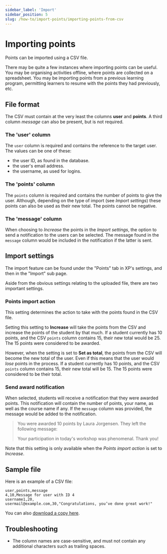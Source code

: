 ```yaml
---
sidebar_label: 'Import'
sidebar_position: 5
slug: /how-to/import-points/importing-points-from-csv
---
```


# Importing points


<RequiresXpPlus />

Points can be imported using a CSV file.

There may be quite a few instances where importing points can be useful. You may be organising activities offline, where points are collected on a spreadsheet. You may be importing points from a previous learning program, permitting learners to resume with the points they had previously, etc.

## File format

The CSV must contain at the very least the columns **user** and **points**. A third column _message_ can also be present, but is not required.

### The 'user' column

The `user` column is required and contains the reference to the target user. The values can be one of these:

- the user ID, as found in the database.
- the user's email address.
- the username, as used for logins.

### The 'points' column

The `points` column is required and contains the number of points to give the user. Although, depending on the type of import (see _Import settings_) these points can also be used as their new total. The points cannot be negative.

### The 'message' column

When choosing to _Increase_ the points in the _Import settings_, the option to send a notification to the users can be selected. The message found in the `message` column would be included in the notification if the latter is sent.

## Import settings

The import feature can be found under the "Points" tab in XP's settings, and then in the "Import" sub page.

Aside from the obvious settings relating to the uploaded file, there are two important settings.

### Points import action

This setting determines the action to take with the points found in the CSV file.

Setting this setting to **Increase** will take the points from the CSV and increase the points of the student by that much. If a student currently has 10 points, and the CSV `points` column contains 15, their new total would be 25. The 15 points were considered to be awarded.

However, when the setting is set to **Set as total**, the points from the CSV will become the new total of the user. Even if this means that the user would _lose_ points in the process. If a student currently has 10 points, and the CSV `points` column contains 15, their new total will be 15. The 15 points were considered to be their total.

### Send award notification

When selected, students will receive a notification that they were awarded points. This notification will contain the number of points, your name, as well as the course name if any. If the `message` column was provided, the message would be added to the notification.

> You were awarded 10 points by Laura Jorgensen. They left the following message:
>
> Your participation in today's workshop was phenomenal. Thank you!

Note that this setting is only available when the _Points import action_ is set to _Increase_.

## Sample file

Here is an example of a CSV file:

```
user,points,message
4,10,Message for user with ID 4
username1,20,
usermail@example.com,30,"Congratulations, you’ve done great work!"
```

You can also [download a copy here](points-import.csv).

## Troubleshooting

- The column names are case-sensitive, and must not contain any additional characters such as trailing spaces.
